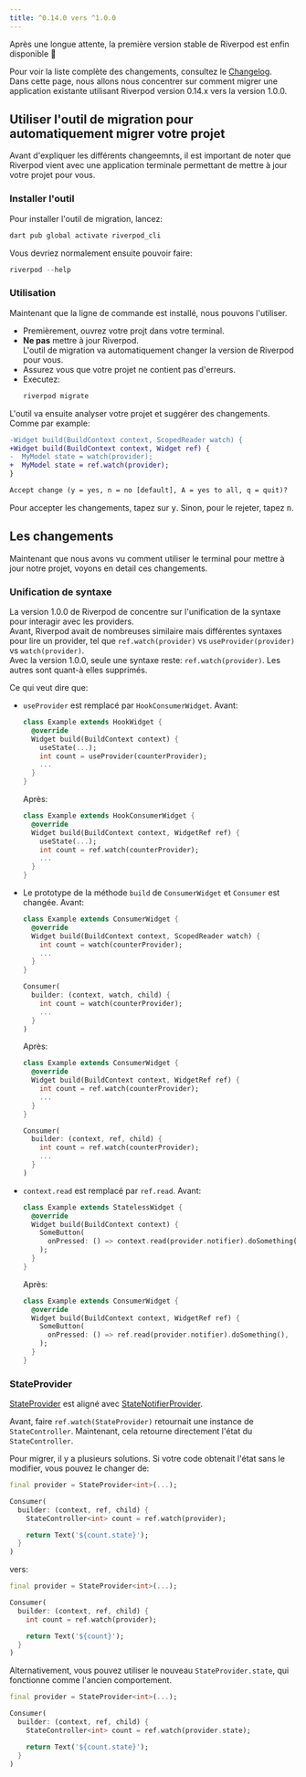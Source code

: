 ```yaml
---
title: ^0.14.0 vers ^1.0.0
---
```


Après une longue attente, la première version stable de Riverpod est enfin disponible 👏

Pour voir la liste complète des changements, consultez le [Changelog](https://pub.dev/packages/flutter_riverpod/changelog#100).  
Dans cette page, nous allons nous concentrer sur comment migrer une application existante
utilisant Riverpod version 0.14.x vers la version 1.0.0.

## Utiliser l'outil de migration pour automatiquement migrer votre projet

Avant d'expliquer les différents changeemnts, il est important de noter que Riverpod
vient avec une application terminale permettant de mettre à jour votre projet pour vous.

### Installer l'outil

Pour installer l'outil de migration, lancez:

```sh
dart pub global activate riverpod_cli
```

Vous devriez normalement ensuite pouvoir faire:

```dart
riverpod --help
```

### Utilisation

Maintenant que la ligne de commande est installé, nous pouvons l'utiliser.

- Premièrement, ouvrez votre projt dans votre terminal.
- **Ne pas** mettre à jour Riverpod.  
  L'outil de migration va automatiquement changer la version de Riverpod pour vous.
- Assurez vous que votre projet ne contient pas d'erreurs.
- Executez:
  ```sh
  riverpod migrate
  ```

L'outil va ensuite analyser votre projet et suggérer des changements. Comme par example:

```diff
-Widget build(BuildContext context, ScopedReader watch) {
+Widget build(BuildContext context, Widget ref) {
-  MyModel state = watch(provider);
+  MyModel state = ref.watch(provider);
}

Accept change (y = yes, n = no [default], A = yes to all, q = quit)?
```

Pour accepter les changements, tapez sur <kbd>y</kbd>. Sinon, pour le rejeter, tapez <kbd>n</kbd>.

## Les changements

Maintenant que nous avons vu comment utiliser le terminal pour mettre à jour
notre projet, voyons en detail ces changements.

### Unification de syntaxe

La version 1.0.0 de Riverpod de concentre sur l'unification de la syntaxe pour
interagir avec les providers.  
Avant, Riverpod avait de nombreuses similaire mais différentes syntaxes pour
lire un provider, tel que `ref.watch(provider)` vs `useProvider(provider)` vs `watch(provider)`.  
Avec la version 1.0.0, seule une syntaxe reste: `ref.watch(provider)`. Les autres
sont quant-à elles supprimés.

Ce qui veut dire que:

- `useProvider` est remplacé par `HookConsumerWidget`.
  Avant:

  ```dart
  class Example extends HookWidget {
    @override
    Widget build(BuildContext context) {
      useState(...);
      int count = useProvider(counterProvider);
      ...
    }
  }
  ```

  Après:

  ```dart
  class Example extends HookConsumerWidget {
    @override
    Widget build(BuildContext context, WidgetRef ref) {
      useState(...);
      int count = ref.watch(counterProvider);
      ...
    }
  }
  ```

- Le prototype de la méthode `build` de `ConsumerWidget` et `Consumer` est changée.
  Avant:

  ```dart
  class Example extends ConsumerWidget {
    @override
    Widget build(BuildContext context, ScopedReader watch) {
      int count = watch(counterProvider);
      ...
    }
  }

  Consumer(
    builder: (context, watch, child) {
      int count = watch(counterProvider);
      ...
    }
  )
  ```

  Après:

  ```dart
  class Example extends ConsumerWidget {
    @override
    Widget build(BuildContext context, WidgetRef ref) {
      int count = ref.watch(counterProvider);
      ...
    }
  }

  Consumer(
    builder: (context, ref, child) {
      int count = ref.watch(counterProvider);
      ...
    }
  )
  ```

- `context.read` est remplacé par `ref.read`.
  Avant:

  ```dart
  class Example extends StatelessWidget {
    @override
    Widget build(BuildContext context) {
      SomeButton(
        onPressed: () => context.read(provider.notifier).doSomething(),
      );
    }
  }
  ```

  Après:

  ```dart
  class Example extends ConsumerWidget {
    @override
    Widget build(BuildContext context, WidgetRef ref) {
      SomeButton(
        onPressed: () => ref.read(provider.notifier).doSomething(),
      );
    }
  }
  ```


### StateProvider

[StateProvider] est aligné avec [StateNotifierProvider].

Avant, faire `ref.watch(StateProvider)` retournait une instance de `StateController`.
Maintenant, cela retourne directement l'état du `StateController`.

Pour migrer, il y a plusieurs solutions.
Si votre code obtenait l'état sans le modifier, vous pouvez le changer de:

```dart
final provider = StateProvider<int>(...);

Consumer(
  builder: (context, ref, child) {
    StateController<int> count = ref.watch(provider);

    return Text('${count.state}');
  }
)
```

vers:

```dart
final provider = StateProvider<int>(...);

Consumer(
  builder: (context, ref, child) {
    int count = ref.watch(provider);

    return Text('${count}');
  }
)
```

Alternativement, vous pouvez utiliser le nouveau `StateProvider.state`, qui
fonctionne comme l'ancien comportement.

```dart
final provider = StateProvider<int>(...);

Consumer(
  builder: (context, ref, child) {
    StateController<int> count = ref.watch(provider.state);

    return Text('${count.state}');
  }
)
```

[statenotifierprovider]: https://pub.dev/documentation/riverpod/latest/riverpod/StateNotifierProvider-class.html
[stateprovider]: https://pub.dev/documentation/riverpod/latest/riverpod/StateProvider-class.html
[statenotifier]: https://pub.dev/documentation/state_notifier/latest/state_notifier/StateNotifier-class.html
